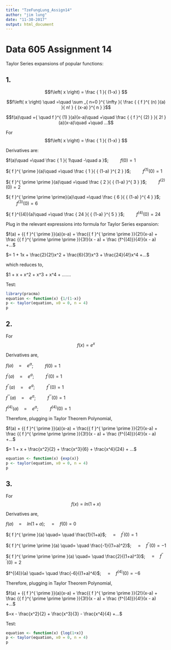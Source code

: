 ---
title: "TzeFungLung_Assign14"
author: "jim lung"
date: "11-30-2017"
output: html_document
---

# Data 605 Assignment 14

Taylor Series expansions of popular functions:

## 1.

$$f\left( x \right) = \frac { 1 }{ (1-x) } $$ 

$$f\left( x \right) \quad =\quad \sum _{ n=0 }^{ \infty }{ \frac { { f }^{ (n) }(a) }{ n! } { (x-a) }^{ n } }$$

$$f(a)\quad +{ \quad f }^{ (1) }(a)(x-a)\quad +\quad \frac { { f }^{ (2) } }{ 2! } (a)(x-a)\quad +\quad ...$$



For $$f\left( x \right) = \frac { 1 }{ (1-x) } $$

Derivatives are:

$f(a)\quad =\quad \frac { 1 }{ 1\quad -\quad a }$; $\quad\quad f(0) = 1$

${ f }^{ \prime }(a)\quad =\quad \frac { 1 }{ { (1-a) }^{ 2 } }$; $\quad\quad f^{(1)}(0) = 1$

${ f }^{ \prime \prime }(a)\quad =\quad \frac { 2 }{ { (1-a) }^{ 3 } }$; $\quad\quad f^{(2)}(0) = 2$

${ f }^{ \prime \prime \prime}(a)\quad =\quad \frac { 6 }{ { (1-a) }^{ 4 } }$; $\quad\quad f^{(3)}(0) = 6$

${ f }^{(4)}(a)\quad =\quad \frac { 24 }{ { (1-a) }^{ 5 } }$; $\quad\quad f^{(4)}(0) = 24$

Plug in the relevant expressions into formula for Taylor Series expansion:

$f(a) + {{ f }^{ \prime }}(a)(x-a) + \frac{{ f }^{ \prime \prime }}{2!}(x-a) + \frac {{ f }^{ \prime \prime \prime }}{3!}(x - a) + \frac {f^{(4)}}{4!}(x - a) +...$

$= 1 + 1x + \frac{2}{2!}x^2 + \frac{6}{3!}x^3 + \frac{24}{4!}x^4 +...$

which reduces to,

$1 + x + x^2 + x^3 + x^4 + .......

Test:
```{r}
library(pracma)
equation <- function(x) {1/(1-x)}
p <- taylor(equation, x0 = 0, n = 4)
p

```

## 2. 

For $$f(x) = e^x$$

Derivatives are,

$f(a) \quad= \quad { e }^{ a }$; $\quad\quad f(0) = 1$

${ f }^{ \prime }(a)\quad =\quad { e }^{ a }$; $\quad\quad { f }^{ \prime }(0) = 1$

${ f }^{ \prime \prime }(a)\quad =\quad { e }^{ a }$; $\quad\quad { f }^{ \prime \prime }(0) = 1$

${ f }^{ \prime \prime \prime }(a)\quad =\quad { e }^{ a }$; $\quad\quad { f }^{ \prime \prime \prime }(0) = 1$

$f^{(4)}(a)\quad = \quad { e }^{ a }$; $\quad\quad f^{(4)}(0) = 1$

Therefore, plugging in Taylor Theorem Polynomial,

$f(a) + {{ f }^{ \prime }}(a)(x-a) + \frac{{ f }^{ \prime \prime }}{2!}(x-a) + \frac {{ f }^{ \prime \prime \prime }}{3!}(x - a) + \frac {f^{(4)}}{4!}(x - a) +...$

$= 1 + x + \frac{x^2}{2} + \frac{x^3}{6} + \frac{x^4}{24} + ...$


```{r}
equation <- function(x) {exp(x)}
p <- taylor(equation, x0 = 0, n = 4)
p

```

## 3. 
For $$f(x) = ln(1 + x)$$

Derivatives are,

$f(a) \quad= \quad ln(1+a)$; $\quad= \quad f(0) = 0$

${ f }^{ \prime }(a) \quad= \quad \frac{1}{1+a}$; $\quad= \quad { f }^{ \prime }(0) = 1$

${ f }^{ \prime \prime }(a) \quad= \quad \frac{-1}{(1+a)^2}$; $\quad= \quad { f }^{ \prime \prime }(0) = -1$

${ f }^{ \prime \prime \prime }(a) \quad= \quad \frac{2}{(1+a)^3}$; $\quad= \quad { f }^{ \prime \prime \prime } (0) = 2$

$f^{(4)}(a) \quad= \quad \frac{-6}{(1+a)^4}$; $\quad= \quad f^{(4)}(0) = -6$

Therefore, plugging in Taylor Theorem Polynomial,

$f(a) + {{ f }^{ \prime }}(a)(x-a) + \frac{{ f }^{ \prime \prime }}{2!}(x-a) + \frac {{ f }^{ \prime \prime \prime }}{3!}(x - a) + \frac {f^{(4)}}{4!}(x - a) +...$

$=x - \frac{x^2}{2} + \frac{x^3}{3} - \frac{x^4}{4} +...$

Test:
```{r}
equation <- function(x) {log(1+x)}
p <- taylor(equation, x0 = 0, n = 4)
p

```


